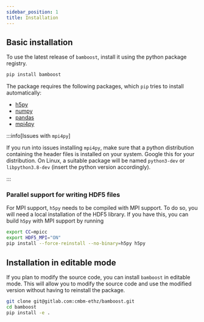 ```yaml
---
sidebar_position: 1
title: Installation
---
```


## Basic installation


To use the latest release of `bamboost`, install it using the python package
registry.

```bash
pip install bamboost
```

The package requires the following packages, which `pip` tries to install
automatically:

- [h5py](https://docs.h5py.org/en/latest/quick.html)
- [numpy](https://numpy.org/install/)
- [pandas](https://pandas.pydata.org/pandas-docs/stable/getting_started/install.html)
- [mpi4py](https://mpi4py.readthedocs.io/en/stable/install.html)

:::info[Issues with `mpi4py`]

If you run into issues installing `mpi4py`, make sure that a python distribution
containing the header files is installed on your system. Google this for your
distribution. On Linux, a suitable package will be named `python3-dev` or
`libpython3.8-dev` (insert the python version accordingly).

:::

### Parallel support for writing HDF5 files

For MPI support, `h5py` needs to be compiled with MPI support. To do so, you
will need a local installation of the HDF5 library.
If you have this, you can build `h5py` with MPI support by running

```bash title="Install h5py with MPI support"
export CC=mpicc
export HDF5_MPI="ON"
pip install --force-reinstall --no-binary=h5py h5py
```

## Installation in editable mode
If you plan to modify the source code, you can install `bamboost` in editable
mode. This will allow you to modify the source code and use the modified
version without having to reinstall the package.

```bash
git clone git@gitlab.com:cmbm-ethz/bamboost.git
cd bamboost
pip install -e .
```
